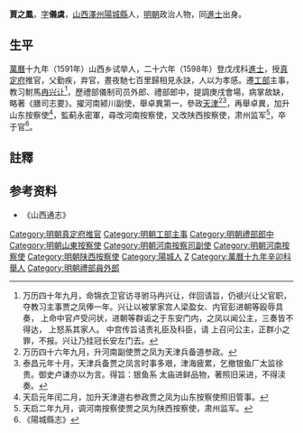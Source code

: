 '''賈之鳳'''，[[表字|字]]'''儀虞'''，[[山西|山西]][[澤州|澤州]][[陽城縣|陽城縣]]人，[[明朝|明朝]]政治人物，同[[進士|進士]]出身。

==生平==
[[萬曆|萬曆]]十九年（1591年）山西乡试举人，二十六年（1598年）登戊戌科[[進士|進士]]，授[[真定府|真定府]]推官，父勤疾，弃官，晝夜馳七百里歸相見永訣，人以为孝感。遷[[工部|工部]]主事，教习駙馬[[冉兴让|冉兴让]]<ref>万历四十年九月，命锦衣卫官访寻驸马冉兴让，伴回请旨，仍禠兴让父官职，夺教习主事贾之凤俸一年。兴让以被掌家宫人梁盈女、内官彭进朝等殴辱具奏， 上命中官卢受问状，进朝等群诟之于东安门内，之凤以闻公主，三奏皆不得达， 上怒系其家人。 中宫传旨诘责礼臣及科臣，请 上召问公主，正群小之罪，不报。兴让乃挂冠长安左门去。</ref>，歷禮部儀制司员外郎、禮部郎中，提調庚戌會場，病掌故缺，略著《膳司志要》。擢河南颍川副使，舉卓異第一，參政[[天津|天津]]<ref>万历四十六年九月，升河南副使贾之凤为天津兵备道参政。</ref><ref>泰昌元年十月，天津兵备贾之凤言时事多艰，津海疲累，乞撤银鱼厂太监徐贵。御史卢谦亦以为言。得旨：银鱼系 太庙进鲜品物，著照旧采进，不得渎奏。</ref>，再舉卓異，加升山东按察使<ref>天启元年闰二月，加升天津道右参政贾之凤为山东按察使照旧管事。</ref>，監蓟永密軍，尋改河南按察使，又改陕西按察使，肃州监军<ref>天启二年九月，调河南按察使贾之凤为陕西按察使，肃州监军。</ref>，卒于官<ref>《陽城縣志》</ref>。

==註釋==
{{reflist}}

==参考资料==
* 《山西通志》

{{萬曆二十六年戊戌科殿試金榜}}
{{DEFAULTSORT:Jia賈}}

[[Category:明朝真定府推官|Category:明朝真定府推官]]
[[Category:明朝工部主事|Category:明朝工部主事]]
[[Category:明朝禮部郎中|Category:明朝禮部郎中]]
[[Category:明朝山東按察使|Category:明朝山東按察使]]
[[Category:明朝河南按察司副使|Category:明朝河南按察司副使]]
[[Category:明朝河南按察使|Category:明朝河南按察使]]
[[Category:明朝陕西按察使|Category:明朝陕西按察使]]
[[Category:陽城人|Category:陽城人]]
[[Category:賈姓|Z]]
[[Category:萬曆十九年辛卯科舉人|Category:萬曆十九年辛卯科舉人]]
[[Category:明朝禮部員外郎|Category:明朝禮部員外郎]]